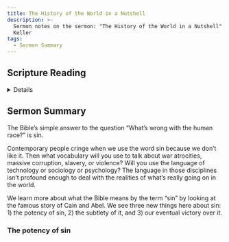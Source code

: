 ```yaml
---
title: The History of the World in a Nutshell
description: >-
  Sermon notes on the sermon: "The History of the World in a Nutshell" by Tim
  Keller
tags:
  - Sermon Summary
---
```


## Scripture Reading

<Details summary="Genesis 4:1-10, NRSV">
  Now the man knew his wife Eve, and she conceived and bore Cain, saying, “I have produced a man with the help of the Lord.” Next she bore his brother Abel. Now Abel was a keeper of sheep, and Cain a tiller of the ground. In the course of time Cain brought to the Lord an offering of the fruit of the ground, and Abel for his part brought of the firstlings of his flock, their fat portions. And the Lord had regard for Abel and his offering, but for Cain and his offering he had no regard. So Cain was very angry, and his countenance fell. The Lord said to Cain, “Why are you angry, and why has your countenance fallen? If you do well, will you not be accepted? And if you do not do well, sin is lurking at the door; its desire is for you, but you must master it.”Cain said to his brother Abel, “Let us go out to the field.” And when they were in the field, Cain rose up against his brother Abel, and killed him. Then the Lord said to Cain, “Where is your brother Abel?” He said, “I do not know; am I my brother's keeper?”

</Details>

## Sermon Summary

The Bible’s simple answer to the question “What’s wrong with the human race?” is sin. 

Contemporary people cringe when we use the word sin because we don’t like it. Then what vocabulary will you use to talk about war atrocities, massive corruption, slavery, or violence? Will you use the language of technology or sociology or psychology? The language in those disciplines isn’t profound enough to deal with the realities of what’s really going on in the world. 

We learn more about what the Bible means by the term “sin” by looking at the famous story of Cain and Abel. We see three new things here about sin: 1) the potency of sin, 2) the subtlety of it, and 3) our eventual victory over it.

### The potency of sin
